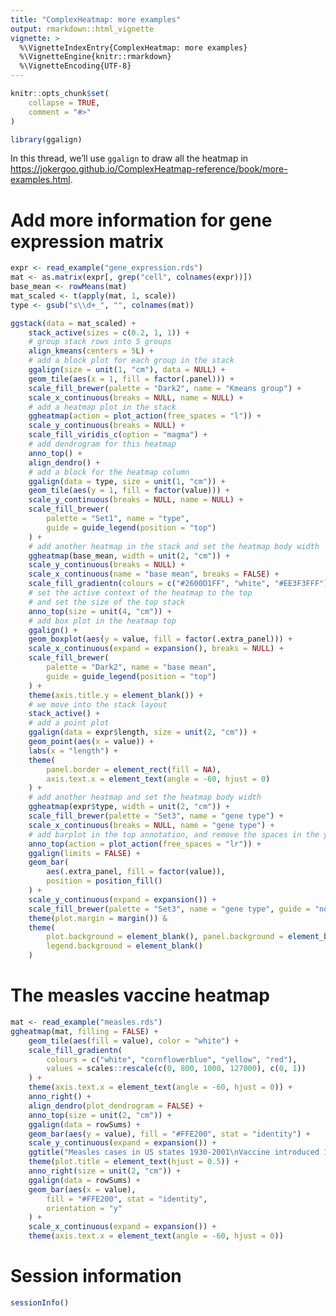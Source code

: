 ```yaml
---
title: "ComplexHeatmap: more examples"
output: rmarkdown::html_vignette
vignette: >
  %\VignetteIndexEntry{ComplexHeatmap: more examples}
  %\VignetteEngine{knitr::rmarkdown}
  %\VignetteEncoding{UTF-8}
---
```


```r
knitr::opts_chunk$set(
    collapse = TRUE,
    comment = "#>"
)
```

```r
library(ggalign)
```

In this thread, we'll use `ggalign` to draw all the heatmap in
<https://jokergoo.github.io/ComplexHeatmap-reference/book/more-examples.html>. 


# Add more information for gene expression matrix
```r
expr <- read_example("gene_expression.rds")
mat <- as.matrix(expr[, grep("cell", colnames(expr))])
base_mean <- rowMeans(mat)
mat_scaled <- t(apply(mat, 1, scale))
type <- gsub("s\\d+_", "", colnames(mat))

ggstack(data = mat_scaled) +
    stack_active(sizes = c(0.2, 1, 1)) +
    # group stack rows into 5 groups
    align_kmeans(centers = 5L) +
    # add a block plot for each group in the stack
    ggalign(size = unit(1, "cm"), data = NULL) +
    geom_tile(aes(x = 1, fill = factor(.panel))) +
    scale_fill_brewer(palette = "Dark2", name = "Kmeans group") +
    scale_x_continuous(breaks = NULL, name = NULL) +
    # add a heatmap plot in the stack
    ggheatmap(action = plot_action(free_spaces = "l")) +
    scale_y_continuous(breaks = NULL) +
    scale_fill_viridis_c(option = "magma") +
    # add dendrogram for this heatmap
    anno_top() +
    align_dendro() +
    # add a block for the heatmap column
    ggalign(data = type, size = unit(1, "cm")) +
    geom_tile(aes(y = 1, fill = factor(value))) +
    scale_y_continuous(breaks = NULL, name = NULL) +
    scale_fill_brewer(
        palette = "Set1", name = "type",
        guide = guide_legend(position = "top")
    ) +
    # add another heatmap in the stack and set the heatmap body width
    ggheatmap(base_mean, width = unit(2, "cm")) +
    scale_y_continuous(breaks = NULL) +
    scale_x_continuous(name = "base mean", breaks = FALSE) +
    scale_fill_gradientn(colours = c("#2600D1FF", "white", "#EE3F3FFF")) +
    # set the active context of the heatmap to the top
    # and set the size of the top stack
    anno_top(size = unit(4, "cm")) +
    # add box plot in the heatmap top
    ggalign() +
    geom_boxplot(aes(y = value, fill = factor(.extra_panel))) +
    scale_x_continuous(expand = expansion(), breaks = NULL) +
    scale_fill_brewer(
        palette = "Dark2", name = "base mean",
        guide = guide_legend(position = "top")
    ) +
    theme(axis.title.y = element_blank()) +
    # we move into the stack layout
    stack_active() +
    # add a point plot
    ggalign(data = expr$length, size = unit(2, "cm")) +
    geom_point(aes(x = value)) +
    labs(x = "length") +
    theme(
        panel.border = element_rect(fill = NA),
        axis.text.x = element_text(angle = -60, hjust = 0)
    ) +
    # add another heatmap and set the heatmap body width
    ggheatmap(expr$type, width = unit(2, "cm")) +
    scale_fill_brewer(palette = "Set3", name = "gene type") +
    scale_x_continuous(breaks = NULL, name = "gene type") +
    # add barplot in the top annotation, and remove the spaces in the y-axis
    anno_top(action = plot_action(free_spaces = "lr")) +
    ggalign(limits = FALSE) +
    geom_bar(
        aes(.extra_panel, fill = factor(value)),
        position = position_fill()
    ) +
    scale_y_continuous(expand = expansion()) +
    scale_fill_brewer(palette = "Set3", name = "gene type", guide = "none") -
    theme(plot.margin = margin()) &
    theme(
        plot.background = element_blank(), panel.background = element_blank(),
        legend.background = element_blank()
    )
```

# The measles vaccine heatmap
```r
mat <- read_example("measles.rds")
ggheatmap(mat, filling = FALSE) +
    geom_tile(aes(fill = value), color = "white") +
    scale_fill_gradientn(
        colours = c("white", "cornflowerblue", "yellow", "red"),
        values = scales::rescale(c(0, 800, 1000, 127000), c(0, 1))
    ) +
    theme(axis.text.x = element_text(angle = -60, hjust = 0)) +
    anno_right() +
    align_dendro(plot_dendrogram = FALSE) +
    anno_top(size = unit(2, "cm")) +
    ggalign(data = rowSums) +
    geom_bar(aes(y = value), fill = "#FFE200", stat = "identity") +
    scale_y_continuous(expand = expansion()) +
    ggtitle("Measles cases in US states 1930-2001\nVaccine introduced 1961") +
    theme(plot.title = element_text(hjust = 0.5)) +
    anno_right(size = unit(2, "cm")) +
    ggalign(data = rowSums) +
    geom_bar(aes(x = value),
        fill = "#FFE200", stat = "identity",
        orientation = "y"
    ) +
    scale_x_continuous(expand = expansion()) +
    theme(axis.text.x = element_text(angle = -60, hjust = 0))
```

# Session information
```r
sessionInfo()
```
